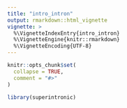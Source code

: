 ```yaml
---
title: "intro_intron"
output: rmarkdown::html_vignette
vignette: >
  %\VignetteIndexEntry{intro_intron}
  %\VignetteEngine{knitr::rmarkdown}
  %\VignetteEncoding{UTF-8}
---
```


```r
knitr::opts_chunk$set(
  collapse = TRUE,
  comment = "#>"
)
```

```r
library(superintronic)
```
